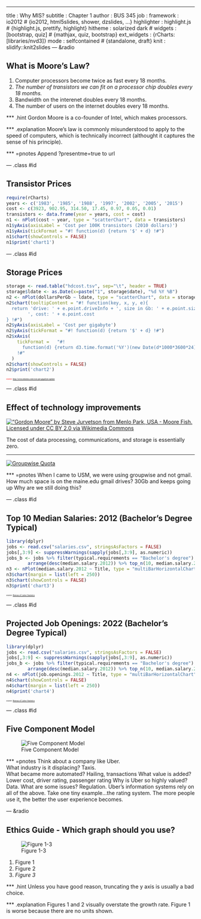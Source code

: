 ---
title       : Why MIS?
subtitle    : Chapter 1
author      : BUS 345
job         : 
framework   : io2012        # {io2012, html5slides, shower, dzslides, ...}
highlighter : highlight.js  # {highlight.js, prettify, highlight}
hitheme     : solarized dark      # 
widgets     : [bootstrap, quiz]            # {mathjax, quiz, bootstrap}
ext_widgets : {rCharts: [libraries/nvd3]}
mode        : selfcontained # {standalone, draft}
knit        : slidify::knit2slides
--- &radio

## What is Moore's Law?

1. Computer processors become twice as fast every 18 months.
2. _The number of transistors we can fit on a processor chip doubles every 18 months._
3. Bandwidth on the interenet doubles every 18 months.
4. The number of users on the internet doubles every 18 months.

*** .hint
Gordon Moore is a co-founder of Intel, which makes processors.

*** .explanation
Moore's law is commonly misunderstood to apply to the speed of computers, which is technically incorrect (althought it captures the sense of his principle).

*** =pnotes
Append ?presentme=true to url

--- .class #id 

## Transistor Prices
```r
require(rCharts)
years <- c('1983', '1985', '1988', '1997', '2002', '2005', '2015')
cost <- c(3923, 902.95, 314.50, 17.45, 0.97, 0.05, 0.01)
transistors <- data.frame(year = years, cost = cost)
n1 <- nPlot(cost ~ year, type = "scatterChart", data = transistors)
n1$yAxis(axisLabel = 'Cost per 100K transistors (2010 dollars)')
n1$yAxis(tickFormat = "#! function(d) {return '$' + d} !#")
n1$chart(showControls = FALSE)
n1$print('chart1')
```

--- .class #id

## Storage Prices
```r

storage <- read.table("hdcost.tsv", sep="\t", header = TRUE)
storage$ldate <- as.Date(x=paste("1", storage$date), "%d %Y %B")
n2 <- nPlot(dollarsPerGb ~ ldate, type = "scatterChart", data = storage)
n2$chart(tooltipContent = "#! function(key, x, y, e){ 
  return 'drive: ' + e.point.driveInfo + ', size in Gb: ' + e.point.sizeInGb + 
        ', cost: ' + e.point.cost
} !#")
n2$yAxis(axisLabel = 'Cost per gigabyte')
n2$yAxis(tickFormat = "#! function(d) {return '$' + d} !#")
n2$xAxis(
    tickFormat =   "#!
      function(d) {return d3.time.format('%Y')(new Date(d*1000*3600*24));}
    !#"
  )
n2$chart(showControls = FALSE)
n2$print('chart2')
```

<span style="color:red; font-family:Georgia; font-size:0.4em;">
source: [http://www.mkomo.com/cost-per-gigabyte-update](http://www.mkomo.com/cost-per-gigabyte-update)
</span>

--- .class #id

## Effect of technology improvements

[!["Gordon Moore" by Steve Jurvetson from Menlo Park, USA - Moore Fish. Licensed under CC BY 2.0 via Wikimedia Commons](./assets/img/Gordon_Moore.jpg)](https://commons.wikimedia.org/wiki/File:Gordon_Moore.jpg#/media/File:Gordon_Moore.jpg)

The cost of data processing, communications, and storage is essentially zero.

______

[![Groupwise Quota](./assets/img/groupwise_quota.png)](https://webapp.usm.maine.edu/confluence/display/kb/How+to+deal+with+a+full+mailbox)


*** =pnotes
When I came to USM, we were using groupwise and not gmail.
How much space is on the maine.edu gmail drives? 30Gb and keeps going up
Why are we still doing this?

--- .class #id

## Top 10 Median Salaries: 2012 (Bachelor's Degree Typical)

```r
library(dplyr)
jobs <- read.csv("salaries.csv", stringsAsFactors = FALSE)
jobs[,3:9] <- suppressWarnings(sapply(jobs[,3:9], as.numeric))
jobs_b <- jobs %>% filter(typical.requirements == "Bachelor's degree") %>%
        arrange(desc(median.salary.2012)) %>% top_n(10, median.salary.2012)
n3 <- nPlot(median.salary.2012 ~ Title, type = "multiBarHorizontalChart", data = jobs_b)
n3$chart(margin = list(left = 250))
n3$chart(showControls = FALSE)
n3$print('chart3')
```

<span style="font-family:Georgia; font-size:0.4em;">
source: [Bureau of Labor Statistics](http://www.bls.gov/emp/ep_table_107.htm)
</span>

--- .class #id

## Projected Job Openings: 2022 (Bachelor's Degree Typical)

```r
library(dplyr)
jobs <- read.csv("salaries.csv", stringsAsFactors = FALSE)
jobs[,3:9] <- suppressWarnings(sapply(jobs[,3:9], as.numeric))
jobs_b <- jobs %>% filter(typical.requirements == "Bachelor's degree") %>%
        arrange(desc(median.salary.2012)) %>% top_n(10, median.salary.2012)
n4 <- nPlot(job.openings.2012 ~ Title, type = "multiBarHorizontalChart", data = jobs_b)
n4$chart(showControls = FALSE)
n4$chart(margin = list(left = 250))
n4$print('chart4')
```

<span style="font-family:Georgia; font-size:0.4em;">
source: [Bureau of Labor Statistics](http://www.bls.gov/emp/ep_table_107.htm)
</span>

--- .class #id

## Five Component Model

![Five Component Model](./assets/img/fig01_05.jpg)

*** =pnotes
Think about a company like Uber.  
What industry is it displacing? Taxis.  
What became more automated? Hailing, transactions
What value is added? Lower cost, driver rating, passenger rating
Why is Uber so highly valued? Data.
What are some issues? Regulation.
Uber's information systems rely on all of the above. Take one tiny example...the rating system. The more people use it, the better the user experience becomes.

--- &radio

## Ethics Guide - Which graph should you use?

![Figure 1-3](./assets/img/fig1_3.jpg)

1. Figure 1
2. Figure 2
3. _Figure 3_

*** .hint
Unless you have good reason, truncating the y axis is usually a bad choice.

*** .explanation
Figures 1 and 2 visually overstate the growth rate. Figure 1 is worse because there are no units shown.




